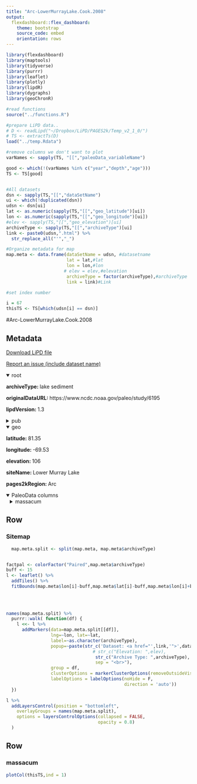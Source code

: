 ```yaml
---
title: "Arc-LowerMurrayLake.Cook.2008"
output: 
  flexdashboard::flex_dashboard:
    theme: bootstrap
    source_code: embed
    orientation: rows
---
```


```r
library(flexdashboard)
library(maptools)
library(tidyverse)
library(purrr)
library(leaflet)
library(plotly)
library(lipdR)
library(dygraphs)
library(geoChronR)

#read functions
source("../functions.R")

#prepare LiPD data..
# D <- readLipd("~/Dropbox/LiPD/PAGES2k/Temp_v2_1_0/")
# TS <- extractTs(D)
load("../temp.Rdata")

#remove columns we don't want to plot
varNames <- sapply(TS, "[[","paleoData_variableName")

good <- which(!(varNames %in% c("year","depth","age")))
TS <- TS[good]


#All datasets
dsn <- sapply(TS,"[[","dataSetName")
ui <- which(!duplicated(dsn))
udsn <- dsn[ui]
lat <- as.numeric(sapply(TS,"[[","geo_latitude")[ui])
lon <- as.numeric(sapply(TS,"[[","geo_longitude")[ui])
#elev <- sapply(TS,"[[","geo_elevation")[ui]
archiveType <- sapply(TS,"[[","archiveType")[ui]
link <- paste0(udsn,".html") %>% 
  str_replace_all("'","_")

#Organize metadata for map
map.meta <- data.frame(dataSetName = udsn, #datasetname
                       lat = lat,#lat
                       lon = lon,#lon
                      # elev = elev,#elevation
                       archiveType = factor(archiveType),#archiveType
                       link = link)#Link

#set index number

i = 67
thisTS <- TS[which(udsn[i] == dsn)]
```
#Arc-LowerMurrayLake.Cook.2008

Metadata {.sidebar}
-------------------------------------
[Download LiPD file](Arc-LowerMurrayLake.Cook.2008.lpd)
            

[Report an issue (include dataset name)](https://github.com/nickmckay/LiPDverse/issues)

<details open style="margin-left: 0px">
<summary>root</summary>
<p style="margin-left: 0px"><strong>archiveType: </strong>lake sediment
<p style="margin-left: 0px"><strong>originalDataURL: </strong>https://www.ncdc.noaa.gov/paleo/study/6195
<p style="margin-left: 0px"><strong>lipdVersion: </strong>1.3
</details>
<details>
<summary>pub</summary>
<details style="margin-left: 10px">
<summary>pub1</summary>
<p style="margin-left: 10px"><strong>author: </strong>Cook, Timothy L.;Bradley, Raymond S.;Stoner, Joseph S.;Francus, Pierre
<p style="margin-left: 10px"><strong>citeKey: </strong>cook2008fivethousandyearsofsedime
<p style="margin-left: 10px"><strong>journal: </strong>Journal of Paleolimnology
<p style="margin-left: 10px"><strong>volume: </strong>41
<p style="margin-left: 10px"><strong>pages: </strong>77-94
<p style="margin-left: 10px"><strong>pubYear: </strong>2008
<p style="margin-left: 10px"><strong>title: </strong>Five thousand years of sediment transfer in a High Arctic watershed recorded in annually laminated sediments from Lower Murray Lake, Ellesmere Island, Nunavut, Canada
<p style="margin-left: 10px"><strong>DOI: </strong>10.1007/s10933-008-9252-0
</details>
<details style="margin-left: 10px">
<summary>pub2</summary>
<p style="margin-left: 10px"><strong>author: </strong>Cook, T.L.
<p style="margin-left: 10px"><strong>citeKey: </strong>cook2008httpswwwncdcnoaagovpaleostudy6195DataCitation
<p style="margin-left: 10px"><strong>title: </strong>World Data Center for Paleoclimatology
</details>
</details>
<details open style="margin-left: 0px">
<summary>geo</summary>
<p style="margin-left: 0px"><strong>latitude: </strong>81.35
<p style="margin-left: 0px"><strong>longitude: </strong>-69.53
<p style="margin-left: 0px"><strong>elevation: </strong>106
<p style="margin-left: 0px"><strong>siteName: </strong>Lower Murray Lake
<p style="margin-left: 0px"><strong>pages2kRegion: </strong>Arc
</details>
<details open>
<summary>PaleoData columns</summary>
<details style="margin-left: 10px">
<summary>massacum</summary>
<p style="margin-left: 10px"><strong>TSid: </strong>Arc_004
<p style="margin-left: 10px"><strong>variableName: </strong>massacum
<p style="margin-left: 10px"><strong>units: </strong>g.cm-2.a-1
<p style="margin-left: 10px"><strong>description: </strong>mass flux
<p style="margin-left: 10px"><strong>useInGlobalTemperatureAnalysis: </strong>TRUE
<details>
<summary>interpretation</summary>
<details style="margin-left: 20px">
<summary>1</summary>
<p style="margin-left: 20px"><strong>basis: </strong>log-transform, correlate with instrumental data @600m altitude, corrcoef R2= 0.61 (p<0.001) correlation with Alert (1951-1989) July mean at 600 m elevation. (Logical because of higher elevation glacier in the watershed). R2= 0.50 (p<0.001) correlation with Eureka (1951-1989) July mean at 600 m elevation. Correlation is with log-transformed Mass accumulation rates
<p style="margin-left: 20px"><strong>interpDirection: </strong>positive
<p style="margin-left: 20px"><strong>scope: </strong>climate
<p style="margin-left: 20px"><strong>seasonality: </strong>7
<p style="margin-left: 20px"><strong>variable: </strong>T
<p style="margin-left: 20px"><strong>variableDetail: </strong>air@600m
</details>
</details>
</details>

Row
-----------------------------------------------------------------------

### Sitemap

```r
  map.meta.split <- split(map.meta, map.meta$archiveType)


factpal <- colorFactor("Paired",map.meta$archiveType)
buff <- 15
l <- leaflet() %>% 
  addTiles() %>% 
  fitBounds(map.meta$lon[i]-buff,map.meta$lat[i]-buff,map.meta$lon[i]+buff,map.meta$lat[i]+buff)
  

  
  
names(map.meta.split) %>%
  purrr::walk( function(df) {
    l <<- l %>%
      addMarkers(data=map.meta.split[[df]],
                 lng=~lon, lat=~lat,
                 label=~as.character(archiveType),
                 popup=~paste(str_c('Dataset: <a href="',link,'">',dataSetName,'</a>'),
                                 # str_c("Elevation: ",elev),
                                  str_c("Archive Type: ",archiveType),
                                  sep = "<br>"),
                 group = df,
                 clusterOptions = markerClusterOptions(removeOutsideVisibleBounds = F),
                 labelOptions = labelOptions(noHide = F,
                                             direction = 'auto'))
  })

l %>%
  addLayersControl(position = "bottomleft",
    overlayGroups = names(map.meta.split),
    options = layersControlOptions(collapsed = FALSE,
                                   opacity = 0.8)
  )
```

Row {.tabset .tabset-fade}
-----------------------------------------------------------------------

### massacum
```r
plotCol(thisTS,ind = 1)
```
